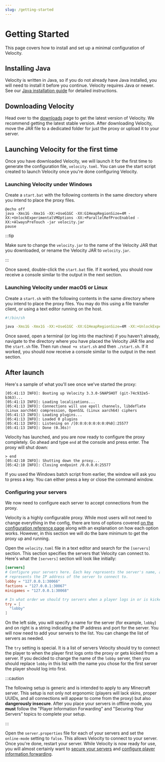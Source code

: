 ```yaml
---
slug: /getting-started
---
```


# Getting Started

This page covers how to install and set up a minimal configuration of Velocity.

## Installing Java

Velocity is written in Java, so if you do not already have Java installed, you will need to install
it before you continue. Velocity requires Java <Property name="VELOCITY_JAVA_MIN" /> or newer. See our
[Java installation guide](/misc/java-install) for detailed instructions.

## Downloading Velocity

Head over to the [downloads](https://papermc.io/downloads/velocity) page to get the latest version
of Velocity. We recommend getting the latest stable version. After downloading Velocity, move the
JAR file to a dedicated folder for just the proxy or upload it to your server.

## Launching Velocity for the first time

Once you have downloaded Velocity, we will launch it for the first time to generate the
configuration file, `velocity.toml`. You can use the start script created to launch Velocity once
you're done configuring Velocity.

### Launching Velocity under Windows

Create a `start.bat` with the following contents in the same directory where you intend to place the
proxy files.

```batch title="start.bat"
@echo off
java -Xms1G -Xmx1G -XX:+UseG1GC -XX:G1HeapRegionSize=4M -XX:+UnlockExperimentalVMOptions -XX:+ParallelRefProcEnabled -XX:+AlwaysPreTouch -jar velocity.jar
pause
```

:::tip

Make sure to change the `velocity.jar` to the name of the Velocity JAR that you downloaded, or
rename the Velocity JAR to `velocity.jar`.

:::

Once saved, double-click the `start.bat` file. If it worked, you should now receive a console
similar to the output in the next section.

### Launching Velocity under macOS or Linux

Create a `start.sh` with the following contents in the same directory where you intend to place the
proxy files. You may do this using a file transfer client, or using a text editor running on the
host.

```bash title="start.sh"
#!/bin/sh

java -Xms1G -Xmx1G -XX:+UseG1GC -XX:G1HeapRegionSize=4M -XX:+UnlockExperimentalVMOptions -XX:+ParallelRefProcEnabled -XX:+AlwaysPreTouch -XX:MaxInlineLevel=15 -jar velocity*.jar
```

Once saved, open a terminal (or log into the machine) if you haven't already, navigate to the
directory where you have placed the Velocity JAR file and the `start.sh` file. Then run
`chmod +x start.sh` and then `./start.sh`. If it worked, you should now receive a console similar to
the output in the next section.

## After launch

Here's a sample of what you'll see once we've started the proxy:

```log
[05:41:13 INFO]: Booting up Velocity 3.3.0-SNAPSHOT (git-74c932e5-b363)...
[05:41:13 INFO]: Loading localizations...
[05:41:13 INFO]: Connections will use epoll channels, libdeflate (Linux aarch64) compression, OpenSSL (Linux aarch64) ciphers
[05:41:13 INFO]: Loading plugins...
[05:41:13 INFO]: Loaded 0 plugins
[05:41:13 INFO]: Listening on /[0:0:0:0:0:0:0:0%0]:25577
[05:41:13 INFO]: Done (0.36s)!
```

Velocity has launched, and you are now ready to configure the proxy completely. Go ahead and type
`end` at the console and press enter. The proxy will shut down:

```log
> end
[05:42:10 INFO]: Shutting down the proxy...
[05:42:10 INFO]: Closing endpoint /0.0.0.0:25577
```

If you used the Windows batch script from earlier, the window will ask you to press a key. You can
either press a key or close the command window.

### Configuring your servers

We now need to configure each server to accept connections from the proxy.

Velocity is a highly configurable proxy. While most users will not need to change everything in the
config, there are tons of options covered
[on the configuration reference page](../reference/configuration.md) along with an explanation on
how each option works. However, in this section we will do the bare minimum to get the proxy up and
running.

Open the `velocity.toml` file in a text editor and search for the `[servers]` section. This section
specifies the servers that Velocity can connect to. Here's what the `[servers]` section will look
like initially:

```toml title="velocity.toml"
[servers]
# Configure your servers here. Each key represents the server's name, and the value
# represents the IP address of the server to connect to.
lobby = "127.0.0.1:30066"
factions = "127.0.0.1:30067"
minigames = "127.0.0.1:30068"

# In what order we should try servers when a player logs in or is kicked from a server.
try = [
  "lobby"
]
```

On the left side, you will specify a name for the server (for example, `lobby`) and on right is a
string indicating the IP address and port for the server. You will now need to add your servers to
the list. You can change the list of servers as needed.

The `try` setting is special. It is a list of servers Velocity should try to connect the player to
when the player first logs onto the proxy or gets kicked from a server. If you decided to change the
name of the `lobby` server, then you should replace `lobby` in this list with the name you chose for
the first server the player should log into first.

:::caution

The following setup is generic and is intended to apply to any Minecraft server. This setup is not
only not ergonomic (players will lack skins, proper UUIDs, and all connections will appear to come
from the proxy) but also **dangerously insecure**. After you place your servers in offline mode, you
**must** follow the "Player Information Forwarding" and "Securing Your Servers" topics to complete
your setup.

:::

Open the `server.properties` file for each of your servers and set the `online-mode` setting to
`false`. This allows Velocity to connect to your server. Once you're done, restart your server.
While Velocity is now ready for use, you will almost certainly want to
[secure your servers](../how-to/security.md) and
[configure player information forwarding](forwarding.md).
